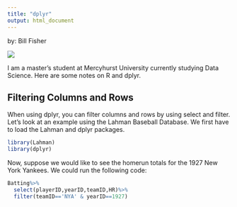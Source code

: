 ```yaml
---
title: "dplyr"
output: html_document
---
```

by: Bill Fisher

![](goldfish.jpg)

I am a master's student at Mercyhurst University currently studying Data Science.  Here are some notes on R and dplyr.

## Filtering Columns and Rows

When using dplyr, you can filter columns and rows by using select and filter. Let's look at an example using the Lahman Baseball Database. We first have to load the Lahman and dplyr packages.

```r
library(Lahman)
library(dplyr)
```

Now, suppose we would like to see the homerun totals for the 1927 New York Yankees. We could run the following code:

```r
Batting%>%
  select(playerID,yearID,teamID,HR)%>%
  filter(teamID=='NYA' & yearID==1927)
```

